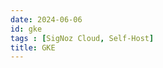 ```yaml
---
date: 2024-06-06
id: gke
tags : [SigNoz Cloud, Self-Host]
title: GKE
---
```


<DocCardContainer>

<DocCard
    title="📄️ APM & Tracing"
    description="This guide provides a detailed walkthrough on how to set up a Google Kubernetes Engine to send Traces to SigNoz."
    href="/docs/gcp-monitoring/gke/gke-tracing"
/>

<DocCard
    title="📄️ Logging & Metrics"
    description="This guide provides a detailed walkthrough on how to set up a Google Kubernetes Engine to send the logs and metrics to SigNoz."
    href="/docs/gcp-monitoring/gke/gke-logging-and-metrics"
/>

</DocCardContainer>
